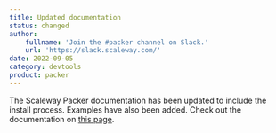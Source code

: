 ```yaml
---
title: Updated documentation
status: changed
author:
    fullname: 'Join the #packer channel on Slack.'
    url: 'https://slack.scaleway.com/'
date: 2022-09-05
category: devtools
product: packer
---
```


The Scaleway Packer documentation has been updated to include the install process. Examples have also been added. Check out the documentation on [this page](https://github.com/scaleway/packer-plugin-scaleway).

